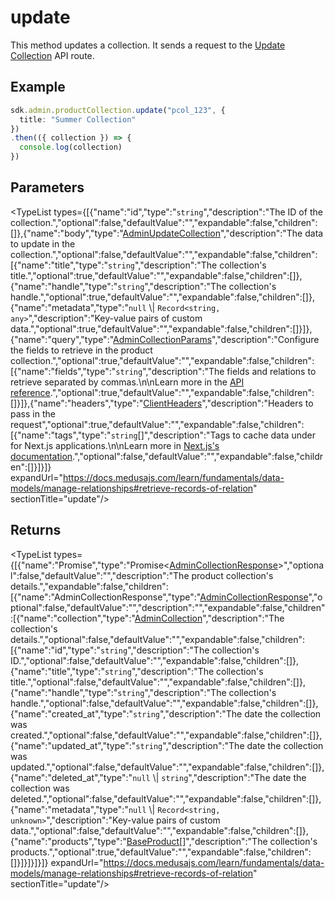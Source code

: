 
# update

This method updates a collection. It sends a request to the
[Update Collection](https://docs.medusajs.com/api/admin#collections\_postcollectionsid)
API route.

## Example

```ts
sdk.admin.productCollection.update("pcol_123", {
  title: "Summer Collection"
})
.then(({ collection }) => {
  console.log(collection)
})
```

## Parameters

<TypeList types={[{"name":"id","type":"`string`","description":"The ID of the collection.","optional":false,"defaultValue":"","expandable":false,"children":[]},{"name":"body","type":"[AdminUpdateCollection](../../../../../types/HttpTypes/interfaces/types.HttpTypes.AdminUpdateCollection/page.mdx)","description":"The data to update in the collection.","optional":false,"defaultValue":"","expandable":false,"children":[{"name":"title","type":"`string`","description":"The collection's title.","optional":true,"defaultValue":"","expandable":false,"children":[]},{"name":"handle","type":"`string`","description":"The collection's handle.","optional":true,"defaultValue":"","expandable":false,"children":[]},{"name":"metadata","type":"`null` \\| `Record<string, any>`","description":"Key-value pairs of custom data.","optional":true,"defaultValue":"","expandable":false,"children":[]}]},{"name":"query","type":"[AdminCollectionParams](../../../../../types/HttpTypes/interfaces/types.HttpTypes.AdminCollectionParams/page.mdx)","description":"Configure the fields to retrieve in the product collection.","optional":true,"defaultValue":"","expandable":false,"children":[{"name":"fields","type":"`string`","description":"The fields and relations to retrieve separated by commas.\n\nLearn more in the [API reference](https://docs.medusajs.com/api/store#select-fields-and-relations).","optional":true,"defaultValue":"","expandable":false,"children":[]}]},{"name":"headers","type":"[ClientHeaders](../../../types/js_sdk.admin.ClientHeaders/page.mdx)","description":"Headers to pass in the request","optional":true,"defaultValue":"","expandable":false,"children":[{"name":"tags","type":"`string`[]","description":"Tags to cache data under for Next.js applications.\n\nLearn more in [Next.js's documentation](https://nextjs.org/docs/app/building-your-application/caching#fetch-optionsnexttags-and-revalidatetag).","optional":false,"defaultValue":"","expandable":false,"children":[]}]}]} expandUrl="https://docs.medusajs.com/learn/fundamentals/data-models/manage-relationships#retrieve-records-of-relation" sectionTitle="update"/>

## Returns

<TypeList types={[{"name":"Promise","type":"Promise&#60;[AdminCollectionResponse](../../../../../types/HttpTypes/interfaces/types.HttpTypes.AdminCollectionResponse/page.mdx)&#62;","optional":false,"defaultValue":"","description":"The product collection's details.","expandable":false,"children":[{"name":"AdminCollectionResponse","type":"[AdminCollectionResponse](../../../../../types/HttpTypes/interfaces/types.HttpTypes.AdminCollectionResponse/page.mdx)","optional":false,"defaultValue":"","description":"","expandable":false,"children":[{"name":"collection","type":"[AdminCollection](../../../../../types/HttpTypes/interfaces/types.HttpTypes.AdminCollection/page.mdx)","description":"The collection's details.","optional":false,"defaultValue":"","expandable":false,"children":[{"name":"id","type":"`string`","description":"The collection's ID.","optional":false,"defaultValue":"","expandable":false,"children":[]},{"name":"title","type":"`string`","description":"The collection's title.","optional":false,"defaultValue":"","expandable":false,"children":[]},{"name":"handle","type":"`string`","description":"The collection's handle.","optional":false,"defaultValue":"","expandable":false,"children":[]},{"name":"created_at","type":"`string`","description":"The date the collection was created.","optional":false,"defaultValue":"","expandable":false,"children":[]},{"name":"updated_at","type":"`string`","description":"The date the collection was updated.","optional":false,"defaultValue":"","expandable":false,"children":[]},{"name":"deleted_at","type":"`null` \\| `string`","description":"The date the collection was deleted.","optional":false,"defaultValue":"","expandable":false,"children":[]},{"name":"metadata","type":"`null` \\| `Record<string, unknown>`","description":"Key-value pairs of custom data.","optional":false,"defaultValue":"","expandable":false,"children":[]},{"name":"products","type":"[BaseProduct](../../../../../types/interfaces/types.BaseProduct/page.mdx)[]","description":"The collection's products.","optional":true,"defaultValue":"","expandable":false,"children":[]}]}]}]}]} expandUrl="https://docs.medusajs.com/learn/fundamentals/data-models/manage-relationships#retrieve-records-of-relation" sectionTitle="update"/>
